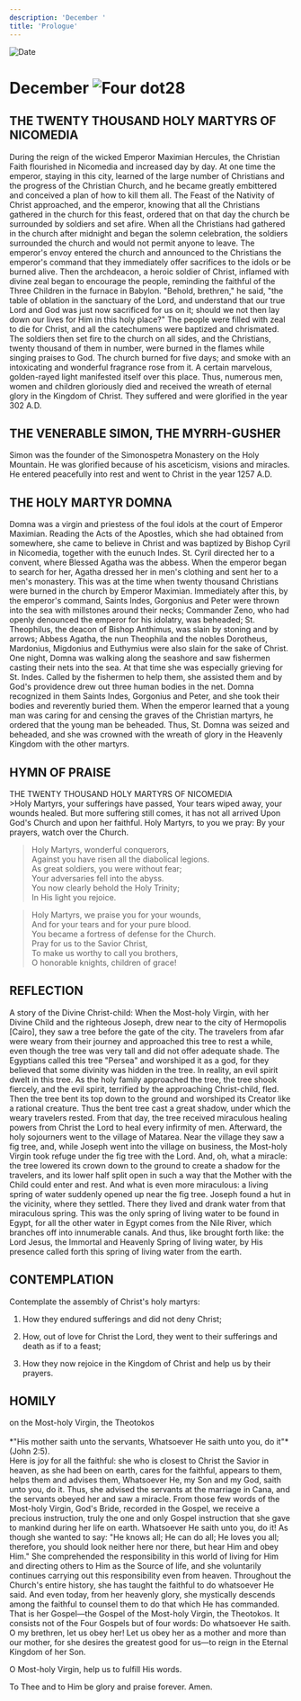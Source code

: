 ```yaml
---
description: 'December '
title: 'Prologue'
---
```


<RunningHead />
<Image src="/title-imprint.png" height={68} width={50} alt="Date" className="title-imprint"/>

# <div id="date">December <Image className="four-dot" src="/four-dot.png" height={15} width={15} alt="Four dot" />28</div>

## THE TWENTY THOUSAND HOLY MARTYRS OF NICOMEDIA

During the reign of the wicked Emperor Maximian Hercules, the Christian Faith flourished in Nicomedia and increased day by day. At one time the emperor, staying in this city, learned of the large number of Christians and the progress of the Christian Church, and he became greatly embittered and conceived a plan of how to kill them all. The Feast of the Nativity of Christ approached, and the emperor, knowing that all the Christians gathered in the church for this feast, ordered that on that day the church be surrounded by soldiers and set afire. When all the Christians had gathered in the church after midnight and began the solemn celebration, the soldiers surrounded the church and would not permit anyone to leave. The emperor's envoy entered the church and announced to the Christians the emperor's command that they immediately offer sacrifices to the idols or be burned alive. Then the archdeacon, a heroic soldier of Christ, inflamed with divine zeal began to encourage the people, reminding the faithful of the Three Children in the furnace in Babylon. "Behold, brethren," he said, "the table of oblation in the sanctuary of the Lord, and understand that our true Lord and God was just now sacrificed for us on it; should we not then lay down our lives for Him in this holy place?" The people were filled with zeal to die for Christ, and all the catechumens were baptized and chrismated. The soldiers then set fire to the church on all sides, and the Christians, twenty thousand of them in number, were burned in the flames while singing praises to God. The church burned for five days; and smoke with an intoxicating and wonderful fragrance rose from it. A certain marvelous, golden-rayed light manifested itself over this place. Thus, numerous men, women and children gloriously died and received the wreath of eternal glory in the Kingdom of Christ. They suffered and were glorified in the year 302 A.D.

## THE VENERABLE SIMON, THE MYRRH-GUSHER

Simon was the founder of the Simonospetra Monastery on the Holy Mountain. He was glorified because of his asceticism, visions and miracles. He entered peacefully into rest and went to Christ in the year 1257 A.D.

## THE HOLY MARTYR DOMNA

Domna was a virgin and priestess of the foul idols at the court of Emperor Maximian. Reading the Acts of the Apostles, which she had obtained from somewhere, she came to believe in Christ and was baptized by Bishop Cyril in Nicomedia, together with the eunuch Indes. St. Cyril directed her to a convent, where Blessed Agatha was the abbess. When the emperor began to search for her, Agatha dressed her in men's clothing and sent her to a men's monastery. This was at the time when twenty thousand Christians were burned in the church by Emperor Maximian. Immediately after this, by the emperor's command, Saints Indes, Gorgonius and Peter were thrown into the sea with millstones around their necks; Commander Zeno, who had openly denounced the emperor for his idolatry, was beheaded; St. Theophilus, the deacon of Bishop Anthimus, was slain by stoning and by arrows; Abbess Agatha, the nun Theophila and the nobles Dorotheus, Mardonius, Migdonius and Euthymius were also slain for the sake of Christ. One night, Domna was walking along the seashore and saw fishermen casting their nets into the sea. At that time she was especially grieving for St. Indes. Called by the fishermen to help them, she assisted them and by God's providence drew out three human bodies in the net. Domna recognized in them Saints Indes, Gorgonius and Peter, and she took their bodies and reverently buried them. When the emperor learned that a young man was caring for and censing the graves of the Christian martyrs, he ordered that the young man be beheaded. Thus, St. Domna was seized and beheaded, and she was crowned with the wreath of glory in the Heavenly Kingdom with the other martyrs.


## HYMN OF PRAISE
<div style={{textAlign:'center', color:'crimson', fontWeight:'bold'}}>
THE TWENTY THOUSAND HOLY MARTYRS OF NICOMEDIA
</div>
>Holy Martyrs, your sufferings have passed,  
Your tears wiped away, your wounds healed.  
But more suffering still comes, it has not all arrived  
Upon God's Church and upon her faithful.  
Holy Martyrs, to you we pray:  
By your prayers, watch over the Church.  
  
>Holy Martyrs, wonderful conquerors,  
Against you have risen all the diabolical legions.  
As great soldiers, you were without fear;  
Your adversaries fell into the abyss.  
You now clearly behold the Holy Trinity;  
In His light you rejoice.  
  
>Holy Martyrs, we praise you for your wounds,  
And for your tears and for your pure blood.  
You became a fortress of defense for the Church.  
Pray for us to the Savior Christ,  
To make us worthy to call you brothers,  
O honorable knights, children of grace!  


## REFLECTION

A story of the Divine Christ-child: When the Most-holy Virgin, with her Divine Child and the righteous Joseph, drew near to the city of Hermopolis [Cairo], they saw a tree before the gate of the city. The travelers from afar were weary from their journey and approached this tree to rest a while, even though the tree was very tall and did not offer adequate shade. The Egyptians called this tree "Persea" and worshiped it as a god, for they believed that some divinity was hidden in the tree. In reality, an evil spirit dwelt in this tree. As the holy family approached the tree, the tree shook fiercely, and the evil spirit, terrified by the approaching Christ-child, fled. Then the tree bent its top down to the ground and worshiped its Creator like a rational creature. Thus the bent tree cast a great shadow, under which the weary travelers rested. From that day, the tree received miraculous healing powers from Christ the Lord to heal every infirmity of men. Afterward, the holy sojourners went to the village of Matarea. Near the village they saw a fig tree, and, while Joseph went into the village on business, the Most-holy Virgin took refuge under the fig tree with the Lord. And, oh, what a miracle: the tree lowered its crown down to the ground to create a shadow for the travelers, and its lower half split open in such a way that the Mother with the Child could enter and rest. And what is even more miraculous: a living spring of water suddenly opened up near the fig tree. Joseph found a hut in the vicinity, where they settled. There they lived and drank water from that miraculous spring. This was the only spring of living water to be found in Egypt, for all the other water in Egypt comes from the Nile River, which branches off into innumerable canals. And thus, like brought forth like: the Lord Jesus, the Immortal and Heavenly Spring of living water, by His presence called forth this spring of living water from the earth.


## CONTEMPLATION

Contemplate the assembly of Christ's holy martyrs:

1. How they endured sufferings and did not deny Christ;

2. How, out of love for Christ the Lord, they went to their sufferings and death as if to a feast;

3. How they now rejoice in the Kingdom of Christ and help us by their prayers.


## HOMILY
<div style={{textAlign:'center', color:'crimson', fontWeight:'bold'}}>
on the Most-holy Virgin, the Theotokos
</div>
<br />
<div style={{textAlign:'right'}}>
*"His mother saith unto the servants, Whatsoever He saith unto you, do it"* (John 2:5).
</div>
Here is joy for all the faithful: she who is closest to Christ the Savior in heaven, as she had been on earth, cares for the faithful, appears to them, helps them and advises them, Whatsoever He, my Son and my God, saith unto you, do it. Thus, she advised the servants at the marriage in Cana, and the servants obeyed her and saw a miracle. From those few words of the Most-holy Virgin, God's Bride, recorded in the Gospel, we receive a precious instruction, truly the one and only Gospel instruction that she gave to mankind during her life on earth. Whatsoever He saith unto you, do it! As though she wanted to say: "He knows all; He can do all; He loves you all; therefore, you should look neither here nor there, but hear Him and obey Him." She comprehended the responsibility in this world of living for Him and directing others to Him as the Source of life, and she voluntarily continues carrying out this responsibility even from heaven. Throughout the Church's entire history, she has taught the faithful to do whatsoever He said. And even today, from her heavenly glory, she mystically descends among the faithful to counsel them to do that which He has commanded. That is her Gospel—the Gospel of the Most-holy Virgin, the Theotokos. It consists not of the Four Gospels but of four words: Do whatsoever He saith. O my brethren, let us obey her! Let us obey her as a mother and more than our mother, for she desires the greatest good for us—to reign in the Eternal Kingdom of her Son.

O Most-holy Virgin, help us to fulfill His words.

To Thee and to Him be glory and praise forever. Amen.